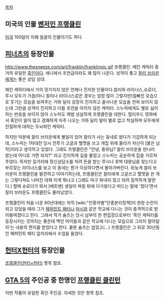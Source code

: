 [[목차]]
== 미국의 인물 [[벤저민 프랭클린]] ==
[[미국]] 100달러 지폐 얼굴의 인물이기도 하다.

== [[피너츠]]의 등장인물 ==
http://www.thesneeze.com/art/franklin/franklinpic.gif
프랭클린. 메인 캐릭터 중 거의 유일한 [[흑인]]이다. 애니에서 조연급이라도 꽤 많이 나온다. 성적이 좋고 [[찰리 브라운]]에게는 좋은 상담 상대.

매인 캐릭터에서 거의 망가지지 않은 언제나 진지한 인물이다.찰리와 라이너스,슈로더,루시 모두가 가끔(아니 찰리나 라이너스같은 경우는 엄청 많이 그렇지만)얼빠진 모습으로 웃기는 모습을 보여주는 거와 달리 굉장히 진지하고 꼴사나운 모습을 전혀 보이지 않는데 그만큼 성격이 진지하고 다들 조언을 아끼지 않은 캐릭터. 스누피에게도 별로 싫어하는 반응을 보이지 않아 스누피도 제법 성실하게 프랭클린을 대한다. 헐리우드 영화에서 흑인이 말이 많고 경쾌하게 자주 나오는 거와 달리 말이 별로 없고 착실하며 모두에게 친절하게 대하는 두뇌파인 캐릭터. 

하지만 덕분에 찰리 브라운에게 볼일이 있어 찰리가 사는 동네로 왔다가 기겁하게 되는데, 스누피는 1차대전 당시 전투기 고글과 헬멧을 쓰고 개집 위에 올라가 자신이 [붉은 남작]이라고 생각하고 있었다. 그래도 프랭클린은 "안녕, 중위님? 찰리 브라운을 만나러 왔는데 어디로 가면 되지?" 라고 진지하게 길을 물었고 스누피는 공손하게 집을 가르쳐주었다. 하지만 길거리에 정신상담소를 차려 돈을 받는 루시나 호박 대왕님을 찾는다고 부르짖는 라이너스를 보고 이 동네는 뭔가 이상하다면서 돌아가버린다. 뒤늦게 찰리 브라운이 프랭클린을 발견하고 이야기하는데, 프랭클린은 찰리에게 고글쓰고 헬멧을 쓴 개는 그렇다쳐도 나머진 대체 이게 뭐냐고 (그래도 마구 화내지 않고 되려 침착하게 말한다.) 할때 슈로더가 와서 [베토벤] 생일이 며칠 뒤에 다가왔다고 떠드는 말에 '졌다'면서 찰리 브라운도 프랭클린도 물러났었다.

프랭클린이 처음 나온 60년대에는 아직 [wiki:"인종차별"인종분리정책]이 한창 논란이 되고 있었을 때라 그가 [[페퍼민트 패티]]나 [[마시]]와 같은 학교에 다니는 것이 충격적으로 받아들여졌다고 한다. 그래서 작가 슐츠는 당시 남부의 한 편집장으로부터 '흑인 캐릭터를 등장시키는 것까지는 좋은데 백인 아이들과 같은 학교에 다니는 모습으로 그리지 말아달라'는 내용의 편지를 받았다고 한다. 물론 슐츠는 씹었고(...) 프랭클린은 그 뒤로 30년동안 페퍼민트 패티 앞자리에서 수업을 들었다.

== [[헌터X헌터]]의 등장인물 ==
[[프랭클린(헌터×헌터)]] 항목 참조.

== [[GTA 5]]의 주인공 중 한명인 [[프랭클린 클린턴]] ==
이번 작품의 유일한 흑인 주인공. 자세한 것은 항목 참조.
